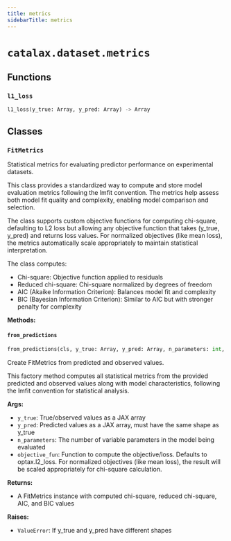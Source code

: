 ```yaml
---
title: metrics
sidebarTitle: metrics
---
```


# `catalax.dataset.metrics`

## Functions

### `l1_loss` <sup><a href="https://github.com/JR-1991/Catalax/blob/master/catalax/dataset/metrics.py#L262" target="_blank"><Icon icon="github" style="width: 14px; height: 14px;" /></a></sup>

```python
l1_loss(y_true: Array, y_pred: Array) -> Array
```

## Classes

### `FitMetrics` <sup><a href="https://github.com/JR-1991/Catalax/blob/master/catalax/dataset/metrics.py#L9" target="_blank"><Icon icon="github" style="width: 14px; height: 14px;" /></a></sup>


Statistical metrics for evaluating predictor performance on experimental datasets.

This class provides a standardized way to compute and store model evaluation metrics
following the lmfit convention. The metrics help assess both model fit quality and
complexity, enabling model comparison and selection.

The class supports custom objective functions for computing chi-square, defaulting to
L2 loss but allowing any objective function that takes (y_true, y_pred) and returns
loss values. For normalized objectives (like mean loss), the metrics automatically
scale appropriately to maintain statistical interpretation.

The class computes:
- Chi-square: Objective function applied to residuals
- Reduced chi-square: Chi-square normalized by degrees of freedom
- AIC (Akaike Information Criterion): Balances model fit and complexity
- BIC (Bayesian Information Criterion): Similar to AIC but with stronger penalty for complexity


**Methods:**

#### `from_predictions` <sup><a href="https://github.com/JR-1991/Catalax/blob/master/catalax/dataset/metrics.py#L187" target="_blank"><Icon icon="github" style="width: 14px; height: 14px;" /></a></sup>

```python
from_predictions(cls, y_true: Array, y_pred: Array, n_parameters: int, objective_fun: Callable[[Array, Array], Any] = lambda y_true, y_pred: jnp.abs(y_true - y_pred)) -> FitMetrics
```

Create FitMetrics from predicted and observed values.

This factory method computes all statistical metrics from the provided
predicted and observed values along with model characteristics, following
the lmfit convention for statistical analysis.

**Args:**
- `y_true`: True/observed values as a JAX array
- `y_pred`: Predicted values as a JAX array, must have the same shape as y_true
- `n_parameters`: The number of variable parameters in the model being evaluated
- `objective_fun`: Function to compute the objective/loss. Defaults to optax.l2_loss.
         For normalized objectives (like mean loss), the result will be
         scaled appropriately for chi-square calculation.

**Returns:**
- A FitMetrics instance with computed chi-square, reduced chi-square, AIC, and BIC values

**Raises:**
- `ValueError`: If y_true and y_pred have different shapes

